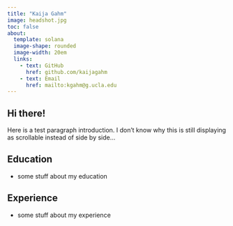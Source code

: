 ```yaml
---
title: "Kaija Gahm"
image: headshot.jpg
toc: false
about: 
  template: solana
  image-shape: rounded
  image-width: 20em
  links:
    - text: GitHub
      href: github.com/kaijagahm
    - text: Email
      href: mailto:kgahm@g.ucla.edu
---
```


## Hi there!
Here is a test paragraph introduction. I don't know why this is still displaying as scrollable instead of side by side...

## Education
- some stuff about my education

## Experience
- some stuff about my experience

